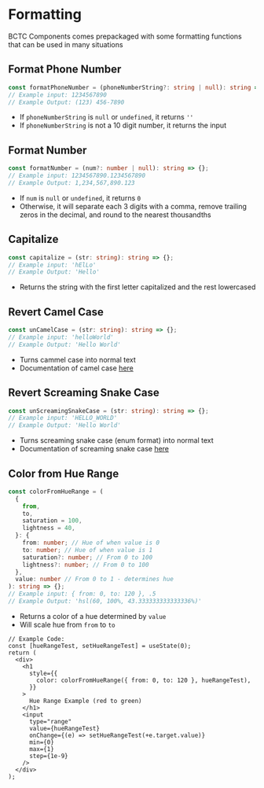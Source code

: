 
# Formatting

BCTC Components comes prepackaged with some formatting functions that can be used in many situations

## Format Phone Number

```ts
const formatPhoneNumber = (phoneNumberString?: string | null): string => {};
// Example input: 1234567890
// Example Output: (123) 456-7890
```

- If `phoneNumberString` is `null` or `undefined`, it returns `''`
- If `phoneNumberString` is not a 10 digit number, it returns the input

## Format Number

```ts
const formatNumber = (num?: number | null): string => {};
// Example input: 1234567890.1234567890
// Example Output: 1,234,567,890.123
```

- If `num` is `null` or `undefined`, it returns `0`
- Otherwise, it will separate each 3 digits with a comma, remove trailing zeros in the decimal, and round to the nearest thousandths

## Capitalize

```ts
const capitalize = (str: string): string => {};
// Example input: 'hElLo'
// Example Output: 'Hello'
```

- Returns the string with the first letter capitalized and the rest lowercased

## Revert Camel Case

```ts
const unCamelCase = (str: string): string => {};
// Example input: 'helloWorld'
// Example Output: 'Hello World'
```

- Turns cammel case into normal text
- Documentation of camel case [here](https://en.wikipedia.org/wiki/Camel_case)

## Revert Screaming Snake Case

```ts
const unScreamingSnakeCase = (str: string): string => {};
// Example input: 'HELLO_WORLD'
// Example Output: 'Hello World'
```

- Turns screaming snake case (enum format) into normal text
- Documentation of screaming snake case [here](https://en.wikipedia.org/wiki/Snake_case)

## Color from Hue Range

```ts
const colorFromHueRange = (
  {
    from,
    to,
    saturation = 100,
    lightness = 40,
  }: {
    from: number; // Hue of when value is 0
    to: number; // Hue of when value is 1
    saturation?: number; // From 0 to 100
    lightness?: number; // From 0 to 100
  },
  value: number // From 0 to 1 - determines hue
): string => {};
// Example input: { from: 0, to: 120 }, .5
// Example Output: 'hsl(60, 100%, 43.333333333333336%)'
```

- Returns a color of a hue determined by `value`
- Will scale hue from `from` to `to`

<HueRangeExample />

```tsx
// Example Code:
const [hueRangeTest, setHueRangeTest] = useState(0);
return (
  <div>
    <h1
      style={{
        color: colorFromHueRange({ from: 0, to: 120 }, hueRangeTest),
      }}
    >
      Hue Range Example (red to green)
    </h1>
    <input
      type="range"
      value={hueRangeTest}
      onChange={(e) => setHueRangeTest(+e.target.value)}
      min={0}
      max={1}
      step={1e-9}
    />
  </div>
);
```
